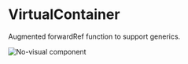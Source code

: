 # VirtualContainer

Augmented forwardRef function to support generics.

![No-visual component](public/assets/no-visual-component.webp)